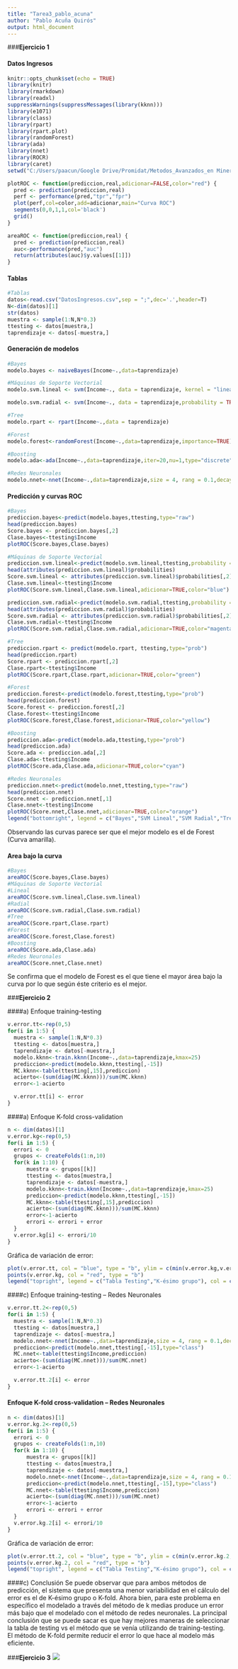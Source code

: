---
title: "Tarea3_pablo_acuna"
author: "Pablo Acuña Quirós"
output: html_document
---

###**Ejercicio 1**


#### Datos Ingresos
```{r setup, include=FALSE}
knitr::opts_chunk$set(echo = TRUE)
library(knitr)
library(rmarkdown)
library(readxl)
suppressWarnings(suppressMessages(library(kknn)))
library(e1071)
library(class)
library(rpart)
library(rpart.plot)
library(randomForest)
library(ada)
library(nnet)
library(ROCR)
library(caret)
setwd("C:/Users/paacun/Google Drive/Promidat/Metodos_Avanzados_en Mineria_de_Datos_Legrende/Tarea3")

plotROC <- function(prediccion,real,adicionar=FALSE,color="red") {
  pred <- prediction(prediccion,real)    
  perf <- performance(pred,"tpr","fpr")
  plot(perf,col=color,add=adicionar,main="Curva ROC")
  segments(0,0,1,1,col='black')
  grid()  
}

areaROC <- function(prediccion,real) {
  pred <- prediction(prediccion,real)
  auc<-performance(pred,"auc")
  return(attributes(auc)$y.values[[1]])
}
```

#### Tablas
```{r}
#Tablas
datos<-read.csv("DatosIngresos.csv",sep = ";",dec='.',header=T)
N<-dim(datos)[1]
str(datos)
muestra <- sample(1:N,N*0.3)
ttesting <- datos[muestra,]
taprendizaje <- datos[-muestra,]
```

#### Generación de modelos
```{r}
#Bayes
modelo.bayes <- naiveBayes(Income~.,data=taprendizaje)

#Máquinas de Soporte Vectorial
modelo.svm.lineal <- svm(Income~., data = taprendizaje, kernel = "linear",probability = TRUE)

modelo.svm.radial <- svm(Income~., data = taprendizaje,probability = TRUE)

#Tree
modelo.rpart <- rpart(Income~.,data = taprendizaje)

#Forest
modelo.forest<-randomForest(Income~.,data=taprendizaje,importance=TRUE)

#Boosting
modelo.ada<-ada(Income~.,data=taprendizaje,iter=20,nu=1,type="discrete")

#Redes Neuronales
modelo.nnet<-nnet(Income~.,data=taprendizaje,size = 4, rang = 0.1,decay = 5e-4, maxit = 100,trace=FALSE)
```

#### Predicción y curvas ROC
```{r, fig.align='center'}
#Bayes
prediccion.bayes<-predict(modelo.bayes,ttesting,type="raw")
head(prediccion.bayes)
Score.bayes <- prediccion.bayes[,2]
Clase.bayes<-ttesting$Income
plotROC(Score.bayes,Clase.bayes)

#Máquinas de Soporte Vectorial
prediccion.svm.lineal<-predict(modelo.svm.lineal,ttesting,probability = TRUE)
head(attributes(prediccion.svm.lineal)$probabilities)
Score.svm.lineal <- attributes(prediccion.svm.lineal)$probabilities[,2]
Clase.svm.lineal<-ttesting$Income
plotROC(Score.svm.lineal,Clase.svm.lineal,adicionar=TRUE,color="blue")

prediccion.svm.radial<-predict(modelo.svm.radial,ttesting,probability = TRUE)
head(attributes(prediccion.svm.radial)$probabilities)
Score.svm.radial <- attributes(prediccion.svm.radial)$probabilities[,2]
Clase.svm.radial<-ttesting$Income
plotROC(Score.svm.radial,Clase.svm.radial,adicionar=TRUE,color="magenta")

#Tree
prediccion.rpart <- predict(modelo.rpart, ttesting,type="prob")
head(prediccion.rpart)
Score.rpart <- prediccion.rpart[,2]
Clase.rpart<-ttesting$Income
plotROC(Score.rpart,Clase.rpart,adicionar=TRUE,color="green")

#Forest
prediccion.forest<-predict(modelo.forest,ttesting,type="prob")
head(prediccion.forest)
Score.forest <- prediccion.forest[,2]
Clase.forest<-ttesting$Income
plotROC(Score.forest,Clase.forest,adicionar=TRUE,color="yellow")

#Boosting
prediccion.ada<-predict(modelo.ada,ttesting,type="prob")
head(prediccion.ada)
Score.ada <- prediccion.ada[,2]
Clase.ada<-ttesting$Income
plotROC(Score.ada,Clase.ada,adicionar=TRUE,color="cyan")

#Redes Neuronales
prediccion.nnet<-predict(modelo.nnet,ttesting,type="raw")
head(prediccion.nnet)
Score.nnet <- prediccion.nnet[,1]
Clase.nnet<-ttesting$Income
plotROC(Score.nnet,Clase.nnet,adicionar=TRUE,color="orange")
legend("bottomright", legend = c("Bayes","SVM Lineal","SVM Radial","Tree","Forest","Boosting","Redes Neuronales"), col = c("red","blue","magenta","green","yellow","cyan","orange"), lty = 1, lwd = 1)
```

Observando las curvas parece ser que el mejor modelo es el de Forest (Curva amarilla).

#### Area bajo la curva
```{r}
#Bayes
areaROC(Score.bayes,Clase.bayes)
#Máquinas de Soporte Vectorial
#Lineal
areaROC(Score.svm.lineal,Clase.svm.lineal)
#Radial
areaROC(Score.svm.radial,Clase.svm.radial)
#Tree
areaROC(Score.rpart,Clase.rpart)
#Forest
areaROC(Score.forest,Clase.forest)
#Boosting
areaROC(Score.ada,Clase.ada)
#Redes Neuronales
areaROC(Score.nnet,Clase.nnet)
```

Se confirma que el modelo de Forest es el que tiene el mayor área bajo la curva por lo que según éste criterio es el mejor.


###**Ejercicio 2**

####a) Enfoque training-testing
```{r}
v.error.tt<-rep(0,5)
for(i in 1:5) {
  muestra <- sample(1:N,N*0.3)
  ttesting <- datos[muestra,]
  taprendizaje <- datos[-muestra,]
  modelo.kknn<-train.kknn(Income~.,data=taprendizaje,kmax=25)
  prediccion<-predict(modelo.kknn,ttesting[,-15])
  MC.kknn<-table(ttesting[,15],prediccion)
  acierto<-(sum(diag(MC.kknn)))/sum(MC.kknn)
  error<-1-acierto

  v.error.tt[i] <- error
}  

```

####a) Enfoque K-fold cross-validation
```{r}
n <- dim(datos)[1]
v.error.kg<-rep(0,5)
for(i in 1:5) {
  errori <- 0
  grupos <- createFolds(1:n,10)  
  for(k in 1:10) {    
      muestra <- grupos[[k]]
      ttesting <- datos[muestra,]
      taprendizaje <- datos[-muestra,]
      modelo.kknn<-train.kknn(Income~.,data=taprendizaje,kmax=25)
      prediccion<-predict(modelo.kknn,ttesting[,-15])
      MC.kknn<-table(ttesting[,15],prediccion)
      acierto<-(sum(diag(MC.kknn)))/sum(MC.kknn)
      error<-1-acierto
      errori <- errori + error
  } 
  v.error.kg[i] <- errori/10
}

```

Gráfica de variación de error:
```{r}
plot(v.error.tt, col = "blue", type = "b", ylim = c(min(v.error.kg,v.error.tt) - 0.01, max(v.error.kg,v.error.tt) + 0.01), main = "Variación del Error - Método Training", xlab = "Número de iteración", ylab = "Estimación del Error")
points(v.error.kg, col = "red", type = "b")
legend("topright", legend = c("Tabla Testing","K-ésimo grupo"), col = c("blue","red"), lty = 1, lwd = 1)
```



####c) Enfoque training-testing -- Redes Neuronales
```{r}
v.error.tt.2<-rep(0,5)
for(i in 1:5) {
  muestra <- sample(1:N,N*0.3)
  ttesting <- datos[muestra,]
  taprendizaje <- datos[-muestra,]
  modelo.nnet<-nnet(Income~.,data=taprendizaje,size = 4, rang = 0.1,decay = 5e-4, maxit = 100,trace=FALSE)
  prediccion<-predict(modelo.nnet,ttesting[,-15],type="class")
  MC.nnet<-table(ttesting$Income,prediccion)
  acierto<-(sum(diag(MC.nnet)))/sum(MC.nnet)
  error<-1-acierto

  v.error.tt.2[i] <- error
}  

```


#### Enfoque K-fold cross-validation -- Redes Neuronales
```{r}
n <- dim(datos)[1]
v.error.kg.2<-rep(0,5)
for(i in 1:5) {
  errori <- 0
  grupos <- createFolds(1:n,10)  
  for(k in 1:10) {    
      muestra <- grupos[[k]]
      ttesting <- datos[muestra,]
      taprendizaje <- datos[-muestra,]
      modelo.nnet<-nnet(Income~.,data=taprendizaje,size = 4, rang = 0.1,decay = 5e-4, maxit = 200,trace=FALSE)
      prediccion<-predict(modelo.nnet,ttesting[,-15],type="class")
      MC.nnet<-table(ttesting$Income,prediccion)
      acierto<-(sum(diag(MC.nnet)))/sum(MC.nnet)
      error<-1-acierto
      errori <- errori + error
  } 
  v.error.kg.2[i] <- errori/10
}
```

Gráfica de variación de error:
```{r}
plot(v.error.tt.2, col = "blue", type = "b", ylim = c(min(v.error.kg.2,v.error.tt.2) - 0.01, max(v.error.kg.2,v.error.tt.2) + 0.01), main = "Variación del Error - Método K-fold", xlab = "Número de iteración", ylab = "Estimación del Error")
points(v.error.kg.2, col = "red", type = "b")
legend("topright", legend = c("Tabla Testing","K-ésimo grupo"), col = c("blue","red"), lty = 1, lwd = 1)
```

####c) Conclusión
Se puede observar que para ambos métodos de predicción, el sistema que presenta una menor variabilidad en el cálculo del error es el de K-ésimo grupo o K-fold. Ahora bien, para este problema en específico el modelado a través del método de k medias produce un error más bajo que el modelado con el método de redes neuronales. La principal conclusión que se puede sacar es que hay mejores maneras de seleccionar la tabla de testing vs el método que se venía utilizando de training-testing. El método de K-fold permite reducir el error lo que hace al modelo más eficiente.


###**Ejercicio 3**
![](C:/Users/paacun/Google Drive/Promidat/Metodos_Avanzados_en Mineria_de_Datos_Legrende/Tarea3/Captura.jpg)

